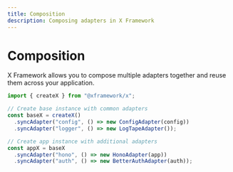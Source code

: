 ```yaml
---
title: Composition
description: Composing adapters in X Framework
---
```


# Composition

X Framework allows you to compose multiple adapters together and reuse them across your application.

```ts
import { createX } from "@xframework/x";

// Create base instance with common adapters
const baseX = createX()
  .syncAdapter("config", () => new ConfigAdapter(config))
  .syncAdapter("logger", () => new LogTapeAdapter());

// Create app instance with additional adapters
const appX = baseX
  .syncAdapter("hono", () => new HonoAdapter(app))
  .syncAdapter("auth", () => new BetterAuthAdapter(auth));
```
